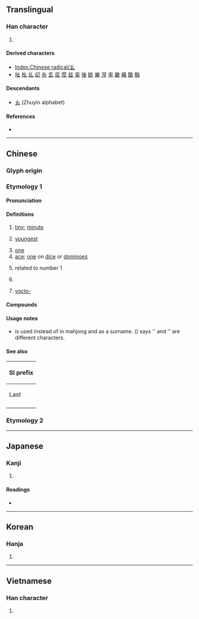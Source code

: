 {{also|么|ㄠ|ㆯ}}
{{character info}}
{{character info|⺓}}
{{character info|⼳}}
==Translingual==
{{stroke order|type=animate}}

===Han character===
{{Han char|rn=52|rad=幺|as=00|sn=3|var=1|four=|canj=VI|ids=⿱𠃋厶(GHT),⿱𡿨厶(JK)}}

# {{mul-kangxi radical-def}}

====Derived characters====
* [[Index:Chinese radical/幺]]
* [[吆]] [[㭃]] [[乣]] [[㓜]] [[糸]] [[玄]] [[㕄]] [[麼]] [[兹]] [[奚]] [[後]] [[㫁]] [[樂]] [[溼]] [[率]] [[畿]] [[㿈]] [[酳]] [[䯚]]

====Descendants====
* [[ㄠ]] (Zhuyin alphabet)

====References====
* {{Han ref|kx=0341.120|dkj=09189|dj=0650.060|hdz=21092.140|uh=5E7A|ud=24186}}

----

==Chinese==
{{zh-forms|alt=么,𡆩}}

===Glyph origin===
{{Han etym}}

===Etymology 1===

====Pronunciation====
{{zh-pron
|m=yāo,āo,2nb=variant
|m-s=yao1
|c=jiu1
|h=pfs=yêu
|mn=io/au
|mn-t=iao1
|w=
|mc=y
|oc=y
|ma=|ma2=
|cat=a,n,pn
}}

====Definitions====
{{zh-hanzi}}

# [[tiny]]; [[minute]]
#: {{zh-x|幺麼[麽]{mó}|small; minute}}
# [[youngest]]
#: {{zh-x|老幺|informal manner of referring to the last (youngest) child in a family}}
# [[one]] {{qualifier|used to reduce ambiguity when saying the numeral 1, especially on the phone, when reading an ID card, in aviation, or in the military}}
# [[ace]]; [[one]] on [[dice]] or [[dominoes]]
# {{lb|zh|mathematics}} related to number 1
#: {{zh-x|幺元|[[unity]]}}
# {{surname|zh}}
# {{lb|zh|Mainland}} [[yocto-]] {{gloss|[[Appendix:SI units|SI unit]] prefix}}
#: {{zh-syn|攸|q=Taiwan}}

====Compounds====
{{zh-der|幺溝/幺沟/么沟|么絃|呼么喝六|么喝|么麼小丑|么麼|么末|六幺/六么|小么兒|弄鬼妝么|喝六呼么|么女|么師|么篇|么二|幺兒/么兒|么二三的|告么|挑么挑六|清么|裝么|臭么|老幺/老么|幺匿|十三幺}}

====Usage notes====
* {{zh-l|么}} is used instead of {{lang|zh|幺}} in mahjong and as a surname. ''{{w|Xiandai Hanyu Guifan Cidian}}'' ({{w2|zh|pref=《|现代汉语规范词典|suf=》}}) says '{{lang|zh|幺}}' and '{{lang|zh|么}}' are different characters.

====See also====
{| class="wikitable"
! colspan=2 | SI prefix
|-
! Last
!
|-
| {{l|zh|[[介]]/[[仄]]}}
| {{lang|zh|[[攸]]/[[幺]]}}
|}

===Etymology 2===
{{zh-see|糸|v}}

{{cln|zh|numeral symbols|numerals}}

----

==Japanese==

===Kanji===
{{ja-kanji|grade=|rs=幺00}}

# {{rfdef|ja|sort=幺00}}

====Readings====
* {{ja-readings|on=[[よう]] (yō)|kun=[[ちいさい]] (chiisai)}}

----

==Korean==

===Hanja===
{{ko-hanja|hangeul=요|rv=yo|mr=yo}}

# {{rfdef|ko|sort=幺00}}

----

==Vietnamese==

===Han character===
{{vi-readings|reading=yêu|rs=幺00}}

# {{rfdef|vi|sort=幺00}}

[[Category:CJKV radicals| ]]